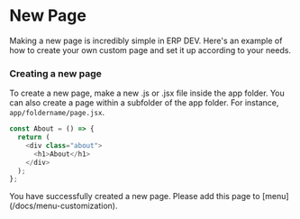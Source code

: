 
# New Page

Making a new page is incredibly simple in ERP DEV. Here's an example of how to create your own custom page and set it up according to your needs.




### Creating a new page

To create a new page, make a new .js or .jsx file inside the app folder. You can also create a page within a subfolder of the app folder. For instance, `app/foldername/page.jsx`.




```js filename="app/foldername/page.jsx" /children/
const About = () => {
  return (
    <div class="about">
      <h1>About</h1>
    </div>
  );
};
```


<Callout type="info">
You have successfully created a new page. Please add this page to [menu](/docs/menu-customization).
</Callout>


